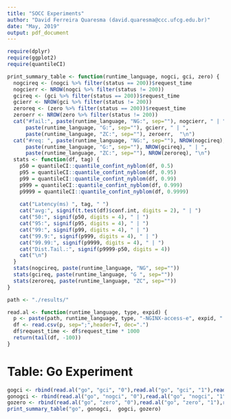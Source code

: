 ```yaml
---
title: "SOCC Experiments"
author: "David Ferreira Quaresma (david.quaresma@ccc.ufcg.edu.br)"
date: "May, 2019"
output: pdf_document
---
```


```r
require(dplyr)
require(ggplot2)
require(quantileCI)

print_summary_table <- function(runtime_language, nogci, gci, zero) {
  nogcireq <- (nogci %>% filter(status == 200))$request_time
  nogcierr <- NROW(nogci %>% filter(status != 200))
  gcireq <- (gci %>% filter(status == 200))$request_time
  gcierr <- NROW(gci %>% filter(status != 200))
  zeroreq <- (zero %>% filter(status == 200))$request_time
  zeroerr <- NROW(zero %>% filter(status != 200))
  cat("#fail:", paste(runtime_language, "NG:", sep=""), nogcierr, " | ",
      paste(runtime_language, "G:", sep=""), gcierr, " | ",
      paste(runtime_language, "ZC:", sep=""), zeroerr,  "\n")
  cat("#req: ", paste(runtime_language, "NG:", sep=""), NROW(nogcireq), " | ",
      paste(runtime_language, "G:", sep=""), NROW(gcireq), " | ",
      paste(runtime_language, "ZC:", sep=""), NROW(zeroreq), "\n")
  stats <- function(df, tag) {
    p50 = quantileCI::quantile_confint_nyblom(df, 0.5)
    p95 = quantileCI::quantile_confint_nyblom(df, 0.95)
    p99 = quantileCI::quantile_confint_nyblom(df, 0.99)
    p999 = quantileCI::quantile_confint_nyblom(df, 0.999)
    p9999 = quantileCI::quantile_confint_nyblom(df, 0.9999)
    
    cat("Latency(ms) ", tag, " ")
    cat("avg:", signif(t.test(df)$conf.int, digits = 2), " | ")
    cat("50:", signif(p50, digits = 4), " | ")
    cat("95:", signif(p95, digits = 4), " | ")
    cat("99:", signif(p99, digits = 4), " | ")
    cat("99.9:", signif(p999, digits = 4), " | ")
    cat("99.99:", signif(p9999, digits = 4), " | ")
    cat("Dist.Tail.:", signif(p9999-p50, digits = 4))
    cat("\n")
  }
  stats(nogcireq, paste(runtime_language, "NG", sep=""))
  stats(gcireq, paste(runtime_language, "G ", sep=""))
  stats(zeroreq, paste(runtime_language, "ZC", sep=""))
}

path <- "./results/"

read.al <- function(runtime_language, type, expid) {
  p <- paste(path, runtime_language, type, "-NGINX-access-e", expid, ".log", sep="")
  df <- read.csv(p, sep=";",header=T, dec=".")
  df$request_time <- df$request_time * 1000
  return(tail(df, -100))
}
```
# Table: Go Experiment
```r
gogci <- rbind(read.al("go", "gci", "0"),read.al("go", "gci", "1"),read.al("go", "gci", "2"))
gonogci <- rbind(read.al("go", "nogci", "0"),read.al("go", "nogci", "1"),read.al("go", "nogci", "2"))
gozero <- rbind(read.al("go", "zero", "0"),read.al("go", "zero", "1"),read.al("go", "zero", "2"))
print_summary_table("go", gonogci,  gogci, gozero)
```
